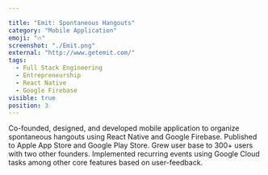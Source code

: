 ```yaml
---

title: "Emit: Spontaneous Hangouts"
category: "Mobile Application"
emoji: "🔥"
screenshot: "./Emit.png"
external: "http://www.getemit.com/"
tags:
  - Full Stack Engineering
  - Entrepreneurship
  - React Native
  - Google Firebase
visible: true
position: 3
---
```



Co-founded, designed, and developed mobile application to organize spontaneous hangouts using React Native and Google Firebase. Published to Apple App Store and Google Play Store. Grew user base to 300+ users with two other founders.
Implemented recurring events using Google Cloud tasks among other core features based on user-feedback.
